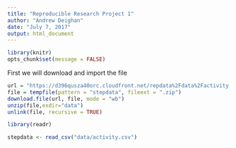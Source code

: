 ```yaml
---
title: "Reproducible Research Project 1"
author: "Andrew Deighan"
date: "July 7, 2017"
output: html_document
---
```

```r
library(knitr)
opts_chunk$set(message = FALSE)
```

 First we will download and import the file

```r
url = "https://d396qusza40orc.cloudfront.net/repdata%2Fdata%2Factivity.zip"
file = tempfile(pattern = "stepdata", fileext = ".zip")
download.file(url, file, mode = "wb")
unzip(file,exdir="data")
unlink(file, recursive = TRUE)

library(readr)

stepdata <- read_csv("data/activity.csv")

```